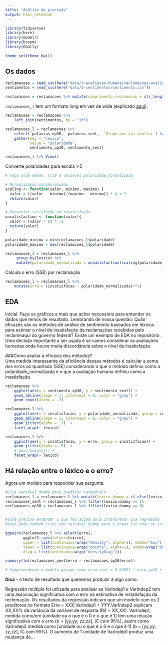 ```yaml
---
title: "Análise da precisão"
output: html_notebook
---
```


```r
library(tidyverse)
library(here)
library(modelr)
library(broom)
library(GGally)

theme_set(theme_bw())
```

## Os dados

```r

reclamacoes = read_csv(here("data/3-avaliacao-humana/reclamacoes-avaliadas-20190515.csv"))
sentimentos = read_csv(here("data/5-sentimentos/sentimento.csv"))

reclamacoes = reclamacoes %>% mutate(comprimento_reclamacao = str_length(texto))
```

`reclamacoes_l` tem um formato long em vez de wide (explicado [aqui](https://sejdemyr.github.io/r-tutorials/basics/wide-and-long/)).

```r
reclamacoes = reclamacoes %>% 
    left_join(sentimentos, by = "id")

reclamacoes_l = reclamacoes %>%  
    select(-palavras_op30, -palavras_sent, -`Grupo que vai avaliar`) %>% 
    gather(key = "lexico", 
           value = "polaridade", 
           sentimento_op30, sentimento_sent)

reclamacoes_l %>% View()

```

Converte polaridades para escala 1-5

```r

# Faça você mesmo. Crie a variável polaridade_normalizada

# Normalização mínimo-máximo
scaling <- function(valor, minimo, maximo) {
  valor = ((valor - minimo)/(maximo - minimo)) * 4 + 1
  return(valor)
}

# Converter satisfação em insatisfação
unsatisfaction <- function(valor){
  valor = (valor - 6) * -1                              
  return(valor)
}

polaridade_minima = min(reclamacoes_l$polaridade)
polaridade_maxima = max(reclamacoes_l$polaridade)

reclamacoes_l = reclamacoes_l %>% 
     group_by(lexico) %>% 
     mutate(polaridade_normalizada = unsatisfaction(scaling(polaridade, polaridade_minima, polaridade_maxima)))

```

Calcula o erro (SSE) por reclamação

```r
reclamacoes_l = reclamacoes_l %>% 
    mutate(erro = (insatisfacao - polaridade_normalizada)**2)
```


## EDA

Inicial. Faça os gráficos a mais que achar necessário para entender os dados que temos de resultado. Lembrando de nossa questão: Quão eficazes são os métodos de análise de sentimento baseados em léxicos para estimar o nível de insatisfação de reclamações recebidas pelo reclameaqui do governo federal? Existe um exemplo de EDA no repositório. Uma decisão importante a ser usada é se vamos considerar as avaliações humanas onde houve muita discordância sobre o nível de insatisfação.

###Como avaliar a eficácia dos métodos?  
Uma medida interessante da eficiência desses métodos é calcular a soma dos erros ao quadrado (SSE) considerando o que o método definiu como a polaridade_normalizada e o que a avaliação humana definiu como a insatisfação.

```r
reclamacoes %>% 
    ggplot(aes(x = sentimento_op30, y = sentimento_sent)) + 
    geom_abline(slope = 1, intercept = 0, color = "grey") + 
    geom_count(alpha = .7) 
```

```r
reclamacoes_l %>% 
    ggplot(aes(x = insatisfacao, y = polaridade_normalizada, group = insatisfacao)) + 
    geom_abline(slope = 1, intercept = 0, color = "grey") + 
    geom_jitter(alpha = .7)  + 
    facet_wrap(~ lexico)

reclamacoes_l %>% 
    ggplot(aes(x = insatisfacao, y = erro, group = insatisfacao)) + 
    geom_jitter(alpha = .5)  +
    # geom_boxplot() + 
    facet_wrap(~ lexico)
```


## Há relação entre o léxico e o erro?

Agora um modelo para responder sua pergunta.

```r
#Cria variável dummy para preditor categórico
reclamacoes_l = reclamacoes_l %>% mutate(lexico.dummy = if_else(lexico == "sentimento_sent", 1, 0))
reclamacoes_sent = reclamacoes_l %>% filter(lexico.dummy == 1)
reclamacoes_op30 = reclamacoes_l %>% filter(lexico.dummy == 0)


#Você precisa entender o que fez acima para interpretar sua regressão
#Você pode também criar uma variável dummy para o órgao (se anac ou inss)

ggpairs(reclamacoes_l %>% select(erro), 
        ggplot2::aes(colour=lexico), 
        upper = list(continuous=wrap("density", alpha=1), combo="box"),
        lower = list(continuous=wrap("points", alpha=1), combo=wrap("dot", alpha=1)),
        diag = list(continuous=wrap("densityDiag")))

summary(lm(reclamacoes_sent$erro ~ reclamacoes_op30$erro))

# Compreendendo o modelo gerado como erro_sent = 0.93051 * erro_op30 + 0.27073 percebemos, atraves do ponto fixo, que quando o erro de op30 eh menor do que 3.8959, este lexico possui maior precisao em relaçao a sent. A partir deste valor, a situaçao se inverte. Portanto, chegamos a conclusao de que quanto menor os erros dos lexicos, mais preciso op30 sera em relacao a sent. No entanto, sent se mantem mais preciso do que op30 quando a imprecisao supera o valor de 3.8959.  

```

**Dica** - o texto de resultado que queremos produzir é algo como: 

Regressão múltipla foi utilizada para analisar se VarIndep1 e VarIndep2 tem uma associação significativa com o erro na estimativa de instatisfação da reclemação. Os resultados da regressão indicam que um modelo com os 2 preditores no formato Erro = XXX.VarIndep1 + YYY.VarIndep2 explicam XX,XX% da variância da variável de resposta (R2 = XX,XX). VarIndep1, medida como/em [unidade ou o que é o 0 e o que é 1] tem uma relação significativa com o erro (b = [yy,yy;  zz,zz], IC com 95%), assim como VarIndep2 medida como [unidade ou o que é o 0 e o que é 1] (b = [yy,yy;  zz,zz], IC com 95%). O aumento de 1 unidade de VarIndep1 produz uma mudança de...

